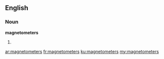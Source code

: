 ==English==

===Noun===
'''magnetometers'''

# {{plural of|[[magnetometer]]}}

[[ar:magnetometers]]
[[fr:magnetometers]]
[[ku:magnetometers]]
[[my:magnetometers]]